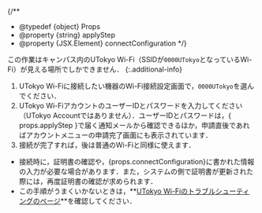 
{/**
  * @typedef {object} Props
  * @property {string} applyStep
  * @property {JSX.Element} connectConfiguration
  */}

この作業はキャンパス内のUTokyo Wi-Fi（SSIDが`0000UTokyo`となっているWi-Fi）が見える場所でしかできません．
{:.additional-info}

1. UTokyo Wi-Fiに接続したい機器のWi-Fi接続設定画面で，`0000UTokyo`を選んでください．
1. UTokyo Wi-FiアカウントのユーザーIDとパスワードを入力してください（UTokyo Accountではありません）．ユーザーIDとパスワードは，{ props.applyStep }で届く通知メールから確認できるほか，申請直後であればアカウントメニューの申請完了画面にも表示されています．
1. 接続が完了すれば，後は普通のWi-Fiと同様に使えます．

- 接続時に，証明書の確認や，{props.connectConfiguration}に書かれた情報の入力が必要な場合があります．また，システムの側で証明書が更新された際には，再度証明書の確認が求められます．
- この手順がうまくいかないときは，**[UTokyo Wi-Fiのトラブルシューティングのページ](/utokyo_wifi/trouble_shooting/)**を確認してください．
